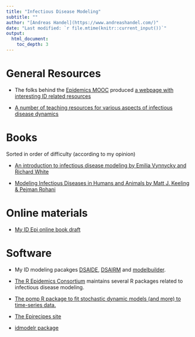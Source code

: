 ```yaml
---
title: "Infectious Disease Modeling"
subtitle: ""
author: "[Andreas Handel](https://www.andreashandel.com/)"
date: "Last modified: `r file.mtime(knitr::current_input())`"
output: 
  html_document:
    toc_depth: 3
---
```



# General Resources

* The folks behind the [Epidemics MOOC](https://www.coursera.org/learn/epidemics) produced [a webpage with interesting ID related resources](http://epidemics.psu.edu/)

* [A number of teaching resources for various aspects of infectious disease dynamics](https://nrich.maths.org/epidemic)


# Books

Sorted in order of difficulty (according to my opinion)

* [An introduction to infectious disease modeling by Emilia Vynnycky and Richard White](http://www.anintroductiontoinfectiousdiseasemodelling.com/)

* [Modeling Infectious Diseases in Humans and Animals by Matt J. Keeling & Pejman Rohani](http://www.modelinginfectiousdiseases.org/)


# Online materials

* [My ID Epi online book draft](https://andreashandel.github.io/IDEMAbook/)


# Software 

* My ID modeling pacakges [DSAIDE](https://ahgroup.github.io/DSAIDE/), [DSAIRM](https://ahgroup.github.io/DSAIRM/) and [modelbuilder](https://ahgroup.github.io/modelbuilder/).

*  [The R Epidemics Consortium](https://reconhub.github.io/) maintains several R packages related to infectious disease modeling.

*  [The pomp R package to fit stochastic dynamic models (and more) to time-series data.](http://kingaa.github.io/pomp/)
   
* [The Epirecipes site](http://epirecip.es/)
   
* [idmodelr package](https://www.samabbott.co.uk/idmodelr/)


   